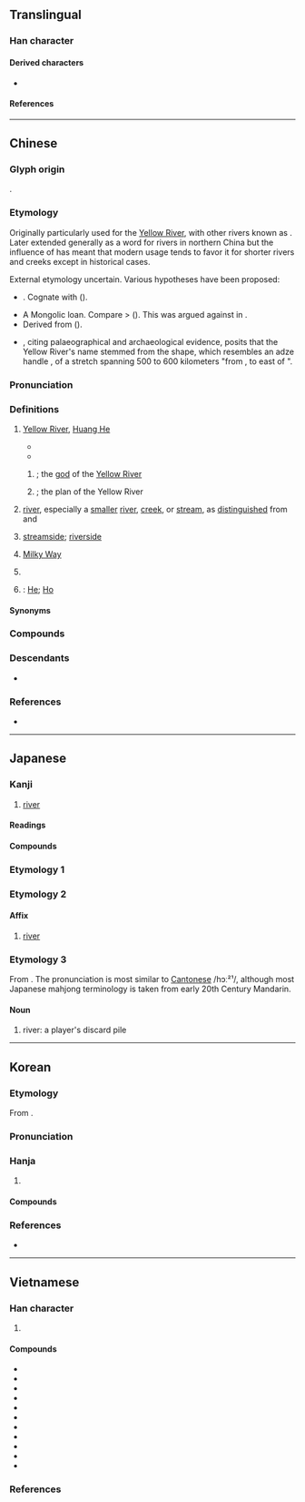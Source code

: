 {{character info}}
==Translingual==
{{stroke order|strokes=8}}

===Han character===
{{Han char|rn=85|rad=水|as=05|sn=8|four=31120|canj=EMNR|ids=⿰氵可}}

====Derived characters====
* {{l|mul|[[𪷹]], [[菏]]}}

====References====
{{Han ref|kx=0613.090|dkj=30890|dj=1006.080|hdz=31582.030|uh=6CB3}}

----

==Chinese==
{{zh-forms|alt=𢀎}}

===Glyph origin===
{{Han etyl}}
{{Han compound|水|alt1=氵|可|ls=psc|c1=s|c2=p|t1=water}}.

===Etymology===
Originally particularly used for the [[Yellow River]], with other rivers known as {{och-l|水}}. Later extended generally as a word for rivers in northern China but the influence of {{och-l|江|[[Yangtze]] [[river|River]]; [[river]] in [[southern]] [[China]]}} has meant that modern usage tends to favor it for shorter rivers and creeks except in historical cases.

External etymology uncertain. Various hypotheses have been proposed:
* {{der|zh|sit}}. Cognate with {{cog|bo|རྒལ||to cross, to traverse}} ({{zh-ref|Coblin, 1986}}).
* A Mongolic loan. Compare {{cog|xgn-pro|*gowl||river}} > {{cog|mn|ᠭᠣᠣᠯ||river}} ({{zh-ref|Norman and Mei, 1976}}). This was argued against in {{zh-ref|Zhang (1998)}}.
* Derived from {{och-l|湖|lake}} ({{zh-ref|Matisoff, 1995}}).
* {{zh-ref|Takashima (2012)}}, citing palaeographical and archaeological evidence, posits that the Yellow River's name stemmed from the shape, which resembles an adze handle {{och-l|柯}}, of a stretch spanning 500 to 600 kilometers "from {{w|Hejin|Héjīn}}, {{w|Tong Pass|Tóngguān}} to east of {{w|Zhengzhou|Zhèngzhōu}}".

===Pronunciation===
{{zh-pron
|m=hé
|m-s=ho2
|dg=хә1
|c=ho4
|c-t=
|g=ho2
|h=pfs=hò;gd=ho2
|j=he1
|mb=ǒ̤
|md=ò̤
|mn=ml,jj,na,ha,zp,ct,ly,lk,sx,tp,yl,tn,kh,km,mg,hc,tc:hô/qz:hô͘/jj,na,ha:ô
|mn_note=Jinjiang, Hui'an: ô - vernacular; hô - literary
|mn-t=ho5
|w=3hhu
|x=ho2
|mc=y
|oc=y
|ma=y
|ca=LL-Q9186-Justinrleung-河.wav
|cat=n,pn
}}

===Definitions===
{{zh-hanzi}}

# [[Yellow River]], [[Huang He]]
#: {{zh-syn|黃河}}
#: {{zh-x|^河南|Henan|lit=south of the Yellow River}}
#* {{zh-x|偃-鼠 飲 河{Hé}，不過 滿 腹。|Moles drink from the '''He [river]'''; yet cannot overfill their bellies|CL|ref=Zhuangzi}}
#* {{zh-x|何 謂 六-水？曰 河-水、赤-水、遼-水、黑-水、江-水、淮-水。|What are the six rivers called? They are named '''He''' River, Red River, Liao River, Black River, Jiang River, and Huai River.|CL|ref=Huainanzi}}
## {{lb|zh|obsolete|Chinese mythology}} {{w|Hebo}}; the [[god]] of the [[Yellow River]]
## {{lb|zh|obsolete|Chinese mythology}} {{w|Yellow River Map|Yellow River's Map}}; the plan of the Yellow River {{gloss|mystic diagram said to have been supernaturally revealed}}
# {{lb|zh|by extension}} [[river]], especially a [[smaller]] [[river]], [[creek]], or [[stream]], as [[distinguish]]ed from {{zh-l|*江}} and {{zh-l|*川}} {{zh-mw|m,c:條|m:道}}
#: {{zh-x|河流|river}}
#: {{zh-x|小 河|small river, stream}}
# {{lb|zh|obsolete}} [[streamside]]; [[riverside]]
# {{lb|zh|literary|figurative}} [[Milky Way]]
# {{lb|zh|chiefly|Cantonese}} {{zh-short|河粉}}
#: {{zh-x|乾炒牛河{ho4-2}|beef chow fun|C}}
# {{surname|zh}}: [[He]]; [[Ho]]

====Synonyms====
{{zh-dial|沙河粉}}

===Compounds===
{{zh-der|hide_pron=1|河流|黄河|淮河|泰晤士河|密西西比河|三比西河|三河|三豕涉河|三豕渡河|亞馬孫河|伊犁河|俟河之清|信口開河|偃鼠飲河|先河|克魯倫河|內河|內流河|兩河流域|冥河|冰河|冰河作用|冰河公園|冰河時期|劍河|加倫河|北戴河|北河|北運河|半壁河山|南運河|印度河|口如懸河|口若懸河|呼蘭河|咫尺山河|喀布爾河|噴赤河|土拉河|基隆河|塔里木河|塞納河|墜入愛河|夏河縣|外流河|多瑙河|大好河山|大河|大河小說|大河文化|大淩河|大清河|大通河|大運河|大陸冰河|天河|天河配|奔井投河|奧得河|威悉河|媯河|子牙河|安陽河|密蘇里河|封河|尼羅河|山河|山河襟帶|巴拉圭河|巴河|布喀河|布格河|帶厲山河|帶河厲山|帶礪山河|帶礪河山|庫爾河|引河|御河|德拉瓦河|恆河|恆河平原|恆河沙數|愛河|憑河暴虎|懸河|懸河注水|懸河注火|懸河瀉水|投河逩井|抱痛西河|拔河|掌上河山|揮劍成河|擔雪填河|擲果河陽|攔河壩|放河燈|斡難河|明河|易北河|星河|星點河魨|昭披耶河|普渡河|暴虎馮河|曳落河|柳河東|柴達木河|桑乾河|梯河|楚河漢界|橘河|次成河|氣吞山河|氣壓山河|氣壯山河|氣壯河山|氣蓋山河|永定河|永浴愛河|江南河|江河日下|江河行地|汾河|沂河|沭河|河不出圖|河亶甲|河伯|河伯使者|河伯娶婦|河伯從事|河內|河務|河北|河北梆子|河南|河南墜子|河南梆子|河卵石|河口|河口港|河右|河圖|河圖洛書|河埠|河堤|河外星系|河套|河套平原|河套文化|河女之章|河山|河山帶礪|河岱|河岸|河嶽|河川|河川襲奪|河工|河市|河床|河底隧道|河廣|河患|河房|河撈|河曲智叟|河朔|河東|河東獅吼|河東獅子|河東集|河柳|河梁|河槽|河汊子|河汾|河汾門下|河沿|河泊所|河洛|河津|河海|河涸海乾|河清|河清海晏|河清難俟|河渠|河源|河溝|河漏|河漢|河漫灘|河潤|河濱|河灘|河燈|河狸|河畔|河神|河綿|河落海乾|河蚌|河蝦|河蟹|河西|河西走廊|河谷|河豚|河貝子|河身|河車|河運|河道|河道整治|河道總督|河邊|河間獻王|河間縣|河防|河陽|河陽衰鬢|河隄|河階|河面|河馬|河魚之患|河魚之疾|河魚腹疾|河鼓|沽河|沿河|波河|波河平原|泥船渡河|洋河|洧河|洪河|洮河|洳河|洵河|洺河|流血成河|海乾河盡|海拉爾河|海晏河清|海河|海沸河翻|涇河|淘河|淡水河|減水河|渡河|渡河香象|渦河|渭河|渭河盆地|渾河|湄公河|湄南河|滁河|滏陽河|滹沱河|漕河|漯河|潁河|潘河陽|濟河焚舟|濰河|瀋河|灃河|灤河|無定河|熱河|熱河省|熱河高原|琿春河|界河|當曲河|痛抱西河|白尼羅河|白河|白河水庫|白河縣|白狼河|白紹拉河|百二山河|睢河|礪山帶河|礪帶山河|秋河|科布多河|秦淮河|窩瓦河|約旦河|紅河|紫河車|絳河|綏芬河|羅亞爾河|肥河|臨河羨魚|色楞格河|苦河|萊因河|葉爾羌河|薩爾河|藍尼羅河|螃蟹過河|血流成河|衛河|表裡山河|被山帶河|襄河|襟山帶河|襲奪河|西河|西河之痛|西河大鼓|西河柳|言若懸河|言類懸河|護城河|負石赴河|賈人渡河|辰河戲|通天河|運河|過河卒子|過河抽板|過河拆橋|遼河|還我河山|邈若山河|鄂畢河|鄂諾河|銀河|銀河倒瀉|銀河座標|銀河清淺|銀河系|錦繡山河|錦繡河山|長河|開河|關河|阿姆河|陰河|隆河|隆河谷地|順口開河|頓河|額濟納河|飲河滿腹|飲馬河|香象渡河|馬士河|馮河|魯爾河|黃河|黃河清|黑河屯|楚瑪爾河|河間|索河|沱沱河|田二河|麻河|新河|南河|河西堡|府河|淅河|蔡河|岑河|詹河|紙廠河|小河口|街河市|南河頭|汊河|小溪河|剅河|董河|小河|河咀|勒拿河|熊河|石梁河|埠河|九渡河|朱河|汴河|兩河|魏河|楊河|陳河|陡河|龔河|戴河|漳河|馬河|夫子河|閻家河|鹽田河|三河口|福田河|雙河|淋山河|上巴河|河堤|老河口|清河|茨河|雷河|清明河|六兩河|程河|鴻雁河|洛河北|湯河|滾河|清河口|淳河|河溶|西流河|郭河|霧渡河|沙河口|新河口|聶家河|兩河口|梅家河|傍河|黃河路|華家河|夾河|河夾|黑河|浪河|鹽池河|涼水河|沙河|萬峪河|深河|李家河|長潭河|太陽河|沿渡河|三堆河|潮水河|河街|廟河|務河|河底|下河堤|中河堤|上河堤|泉水河|赤溪河|平河|河魚|河堰|東河|焦山河|池河|陶家河|西湯河|北湯河|柳林河|百筧河|百丈河|沙壪河|通天河|格爾木河|哈德遜河|湛河<!--:[[Zhanhe]]-->|河漘}}

===Descendants===
* {{desc|wuh|xhe}}

===References===
* {{R:yue:Hanzi}}

{{zh-cat|Beginning|Water|Landforms}}

----

==Japanese==

===Kanji===
{{ja-kanji|grade=5|rs=水05}}

# [[river]]

====Readings====
{{ja-readings
|goon=が
|kanon=か
|kun=かわ-
|nanori=こ, こう}}

====Compounds====
{{der-top|Compounds}}
{{ja-r/multi|data=
* {{ja-r/args|運%河|うん%が}}: [[canal]]
* {{ja-r/args|河%馬|か%ば}}: a [[hippopotamus]]
* {{ja-r/args|銀%河|ぎん%が}}: a [[galaxy]]; the [[Milky Way]]
* {{ja-r/args|決%河|けっ%か}}: the act of a river [[breach]]ing a [[dike]] or [[dam]] due to [[flood]]; a river thus [[overflow]]ing
* {{ja-r/args|山%河|さん%が}}: [[mountain]]s and [[river]]s
{{der-mid}}
* {{ja-r/args|大%河|たい%が}}: a [[large]] river
* {{ja-r/args|渡%河|と%か}}: the act of [[ford]]ing a [[river]]
* {{ja-r/args|氷%河|ひょう%が}}: a [[glacier]]
* {{ja-r/args|河豚|ふぐ}}, {{ja-r/args|河%豚|か%とん}}: a [[fugu]], a [[blowfish]] or [[pufferfish]]
}}
{{der-bottom}}

===Etymology 1===
{{ja-kanjitab|かわ|yomi=k}}
{{ja-see|川}}

===Etymology 2===
{{ja-kanjitab|か|yomi=o}}

====Affix====
{{ja-pos|affix|か}}

# [[river]]

===Etymology 3===
{{ja-kanjitab|ホー|yomi=irr}}
From {{der|ja|zh|河}}. The pronunciation is most similar to [[Cantonese]] /hɔː²¹/, although most Japanese mahjong terminology is taken from early 20th Century Mandarin.

====Noun====
{{ja-noun|ホー|ホウ}}

# {{lb|ja|mahjong|sort=かわ}} river: a player's discard pile

----

==Korean==

===Etymology===
From {{der|ko|ltc|-}} {{ltc-l|河}}. 

{{collapse|
* {{hanja-dongguk|ᅘᅡᆼ|hha}}
* {{hanja-hunmong|하|ha|地理#상04B}}
|Historical readings
|bg=#FFFFFF}}

===Pronunciation===
{{ko-hanja-pron|하}}

===Hanja===
{{ko-hanja-search}}
{{ko-hanja|물|하}}

# {{hanja form of|하|[[river]]}}

====Compounds====
{{der-top3|Compounds}}
{{ko-l/multi|data=
* {{ko-l/args|도하|渡河}}
* {{ko-l/args|빙하|氷河}}
* {{ko-l/args|운하|運河}}
* {{ko-l/args|하구|河口}}
* {{ko-l/args|하마|河馬}}
* {{ko-l/args|하천|河川}}
* {{ko-l/args|은하|銀河}}
* {{ko-l/args|은하수|銀河水}}
* {{ko-l/args|은하계|銀河系}}
}}
{{der-bottom}}

===References===
* {{R:hanjadoc|5867}}

----

==Vietnamese==

===Han character===
{{vi-readings|rs=水05
|hanviet=hà-tdcndg;tdcntd;gdhn;bonet;genibrel
|phienthiet=寒歌 hàn ca
|nom=hà-tdcndg;tdcntd;bonet;taberd
}}

# {{han tu form of|hà|[[river]]}}

====Compounds====
{{der-top3|Compounds}}
* {{vi-l|河北|Hà Bắc}}
* {{vi-l|河馬|hà mã}}
* {{vi-l|河南|Hà Nam}}
* {{vi-l|河內|Hà Nội}}
* {{vi-l|河仙|Hà Tiên}}
* {{vi-l|河僊|Hà Tiên}}
* {{vi-l|北河|Bắc Hà}}
* {{vi-l|冰河|băng hà}}
* {{vi-l|南河|Nam Hà}}
* {{vi-l|銀河|Ngân Hà}}
* {{vi-l|天河|thiên hà}}
{{der-bottom}}

===References===
<references/>